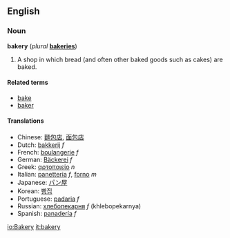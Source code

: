 ==English==
===Noun===
'''bakery''' (''plural'' '''[[bakeries]]''')

#A shop in which bread (and often other baked goods such as cakes) are baked.

====Related terms====
*[[bake]]
*[[baker]]

====Translations====
*Chinese: [[麵包店]], [[面包店]]
*Dutch: [[bakkerij]] ''f''
*French: [[boulangerie]] ''f''
*German: [[Bäckerei]] ''f''
*Greek: [[αρτοποιείο]] ''n''
*Italian: [[panetteria]] ''f'', [[forno]] ''m''
*Japanese: [[パン屋]]
*Korean: [[빵집]]
*Portuguese: [[padaria]] ''f''
*Russian: [[хлебопекарня]] ''f'' (khlebopekarnya)
*Spanish: [[panadería]] ''f''

[[io:Bakery]]
[[it:bakery]]